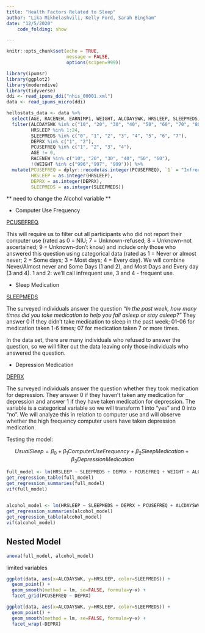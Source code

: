 ```yaml
---
title: "Health Factors Related to Sleep"
author: "Lika Mikhelashvili, Kelly Ford, Sarah Bingham"
date: "12/5/2020"
    code_folding: show

---
```


```r
knitr::opts_chunk$set(echo = TRUE,
                      message = FALSE,
                      options(scipen=999))
```


```r
library(ipumsr)
library(ggplot2)
library(moderndive)
library(tidyverse)
ddi <- read_ipums_ddi("nhis_00001.xml")
data <- read_ipums_micro(ddi)
```

```r
hellostats_data <- data %>%
  select(AGE, RACENEW, EARNIMP1, WEIGHT, ALCDAYSWK, HRSLEEP, SLEEPMEDS, DEPRX, PCUSEFREQ) %>%
  filter(ALCDAYSWK %in% c("10", "20", "30", "40", "50", "60", "70", "80"),
         HRSLEEP %in% 1:24,
         SLEEPMEDS %in% c("0", "1", "2", "3", "4", "5", "6", "7"),
         DEPRX %in% c("1", "2"),
         PCUSEFREQ %in% c("1", "2", "3", "4"),
         AGE != 0,
         RACENEW %in% c("10", "20", "30", "40", "50", "60"),
         !(WEIGHT %in% c("996","997", "999"))) %>% 
  mutate(PCUSEFREQ = dplyr::recode(as.integer(PCUSEFREQ), `1` = "Infrequent", `2` = "Infrequent", `3` = "Frequent", `4` = "Frequent"), 
         HRSLEEP = as.integer(HRSLEEP),
         DEPRX = as.integer(DEPRX),
         SLEEPMEDS = as.integer(SLEEPMEDS))
```
** need to change the Alcohol variable **

  - Computer Use Frequency

[PCUSEFREQ](https://nhis.ipums.org/nhis-action/variables/PCUSEFREQ#codes_section). 

This will require us to filter out all participants who did not report their computer use (rated as 0 = NIU; 7 = Unknown-refused; 8 = Unknown-not ascertained; 9 = Unknown-don't know) and include only those who answered this question using categorical data (rated as 1 = Never or almost never; 2 = Some days; 3 = Most days; 4 = Every day). We will combine Never/Almost never and Some Days (1 and 2), and Most Days and Every day (3 and 4). 1 and 2: we'll call infrequent use, 3 and 4 - frequent use.
 
 
  - Sleep Medication  

[SLEEPMEDS](https://nhis.ipums.org/nhis-action/variables/SLEEPMEDS#codes_section)

The surveyed individuals answer the question *"In the past week, how many times did you take medication to help you fall asleep or stay asleep?"* They answer 0 if they didn't take medication to sleep in the past week; 01-06 for medication taken 1-6 times; 07 for medication taken 7 or more times. 

In the data set, there are many individuals who refused to answer the question, so we will filter out the data leaving only those individuals who answered the question.


  - Depression Medication

[DEPRX](https://nhis.ipums.org/nhis-action/variables/DEPRX#codes_section)

The surveyed individuals answer the question whether they took medication for depression. They answer 0 if they haven't taken any medication for depression and answer 1 if they have taken medication for depression. The variable is a categorical variable so we will transform 1 into "yes" and 0 into "no". We will analyze this in relation to computer use and will observe whether the high frequency computer users have taken depression medication.


Testing the model: 

$$ UsualSleep = \beta_0 + \beta_1 ComputerUseFrequency + \beta_2SleepMedication + \beta_3DepressionMedication $$

```r
full_model <- lm(HRSLEEP ~ SLEEPMEDS + DEPRX + PCUSEFREQ + WEIGHT + ALCDAYSWK, data = hellostats_data)
get_regression_table(full_model)
get_regression_summaries(full_model)
vif(full_model)
                    
```

```r
alcohol_model <- lm(HRSLEEP ~ SLEEPMEDS + DEPRX + PCUSEFREQ + ALCDAYSWK, data = hellostats_data)
get_regression_summaries(alcohol_model)
get_regression_table(alcohol_model)
vif(alcohol_model)
```

## Nested Model

```r
anova(full_model, alcohol_model)
```


limited variables 



```r
ggplot(data, aes(x=ALCDAYSWK, y=HRSLEEP, color=SLEEPMEDS)) +
  geom_point() +
  geom_smooth(method = lm, se=FALSE, formula=y~x) +
  facet_grid(PCUSEFREQ ~ DEPRX)
```

```r
ggplot(data, aes(x=ALCDAYSWK, y=HRSLEEP, color=SLEEPMEDS)) +
  geom_point() +
  geom_smooth(method = lm, se=FALSE, formula=y~x) +
  facet_wrap(~DEPRX)
```

